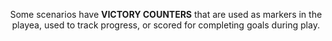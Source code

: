 <Header title="victory counters"/>

Some scenarios have **VICTORY COUNTERS** that are used as markers in the
playea, used to track progress, or scored for completing goals during play.

<ImgCenter src="/images/Victory_Counters.webp" alt="Victory Counters"/>
<TextCenter text="Victory Counters"/>